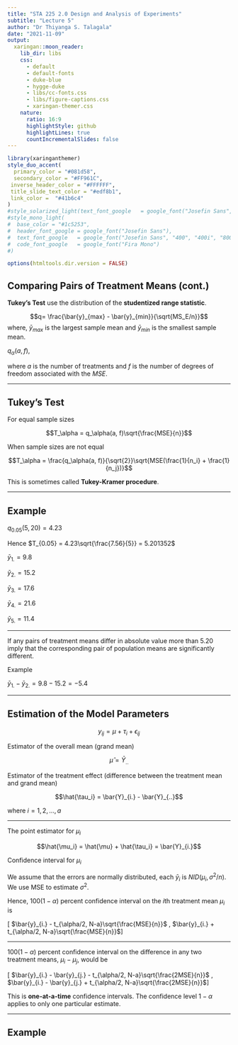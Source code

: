 ```yaml
---
title: "STA 225 2.0 Design and Analysis of Experiments"
subtitle: "Lecture 5"
author: "Dr Thiyanga S. Talagala"
date: "2021-11-09"
output:
  xaringan::moon_reader:
    lib_dir: libs
    css: 
      - default
      - default-fonts
      - duke-blue
      - hygge-duke
      - libs/cc-fonts.css
      - libs/figure-captions.css
      - xaringan-themer.css
    nature:
      ratio: 16:9
      highlightStyle: github
      highlightLines: true
      countIncrementalSlides: false
---
```

```r
library(xaringanthemer)
style_duo_accent(
  primary_color = "#081d58",
  secondary_color = "#FF961C",
 inverse_header_color = "#FFFFFF",
 title_slide_text_color = "#edf8b1",
 link_color =  "#41b6c4"
)
#style_solarized_light(text_font_google   = google_font("Josefin Sans", "400", "400i", "800i", "800"))
#style_mono_light(
#  base_color = "#1c5253",
#  header_font_google = google_font("Josefin Sans"),
#  text_font_google   = google_font("Josefin Sans", "400", "400i", "800i", "800"),
#  code_font_google   = google_font("Fira Mono")
#)
```

<style>

.center2 {
  margin: 0;
  position: absolute;
  top: 50%;
  left: 50%;
  -ms-transform: translate(-50%, -50%);
  transform: translate(-50%, -50%);
}

</style>

<style type="text/css">
.remark-slide-content {
    font-size: 30px;
}
</style>
```r
options(htmltools.dir.version = FALSE)
```



## Comparing Pairs of Treatment Means (cont.)

**Tukey's Test** use the distribution of the **studentized range statistic**.

$$q= \frac{\bar{y}_{max} - \bar{y}_{min}}{\sqrt{MS_E/n}}$$
where, $\bar{y}_{max}$ is the largest sample mean and $\bar{y}_{min}$ is the smallest sample mean.


$q_\alpha(a, f)$, 

where $a$ is the number of treatments and $f$ is the number of degrees of freedom associated with the $MSE$.

---

## Tukey's Test

For equal sample sizes

$$T_\alpha = q_\alpha(a, f)\sqrt{\frac{MSE}{n}}$$

When sample sizes are not equal

$$T_\alpha = \frac{q_\alpha(a, f)}{\sqrt{2}}\sqrt{MSE(\frac{1}{n_i} + \frac{1}{n_j})}$$

This is sometimes called **Tukey-Kramer procedure**.

---

## Example

$q_{0.05}(5, 20) = 4.23$

Hence $T_{0.05} = 4.23\sqrt{\frac{7.56}{5}} = 5.201352$

$\bar{y}_{1.}=9.8$

$\bar{y}_{2.}=15.2$

$\bar{y}_{3.}=17.6$

$\bar{y}_{4.}=21.6$

$\bar{y}_{5.}=11.4$

---

If any pairs of treatment means differ in absolute value more than 5.20 imply that the corresponding pair of population means are significantly different.

Example

$\bar{y}_{1.} - \bar{y}_{2.} = 9.8-15.2 = -5.4$

---

## Estimation of the Model Parameters

$$y_{ij} = \mu + \tau_i + \epsilon_{ij}$$

Estimator of the overall mean (grand mean)

$$\hat{\mu} = \bar{Y}_{..}$$

Estimator of the treatment effect (difference between the treatment mean and grand mean)

$$\hat{\tau_i} = \bar{Y}_{i.} - \bar{Y}_{..}$$

where $i = 1, 2, ..., a$

---

The point estimator for $\mu_i$

$$\hat{\mu_i} = \hat{\mu} + \hat{\tau_i} = \bar{Y}_{i.}$$


Confidence interval for $\mu_i$

We assume that the errors are normally distributed, each $\bar{y}_i$ is $NID(\mu_i, \sigma^2/n)$. We use MSE to estimate $\sigma^2$.

Hence, $100(1-\alpha)$ percent confidence interval on the $i$th treatment mean $\mu_i$ is

[ $\bar{y}_{i.} - t_{\alpha/2, N-a}\sqrt{\frac{MSE}{n}}$ , $\bar{y}_{i.} + t_{\alpha/2, N-a}\sqrt{\frac{MSE}{n}}$]

---

$100(1-\alpha)$ percent confidence interval on the difference in any two treatment means, $\mu_i - \mu_j$, would be

[ $\bar{y}_{i.} - \bar{y}_{j.} - t_{\alpha/2, N-a}\sqrt{\frac{2MSE}{n}}$ , $\bar{y}_{i.} - \bar{y}_{j.} + t_{\alpha/2, N-a}\sqrt{\frac{2MSE}{n}}$]



This is **one-at-a-time** confidence intervals. The confidence level $1-\alpha$ applies to only one particular estimate. 

---

## Example





